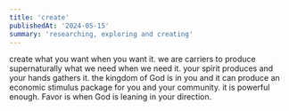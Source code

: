 ```yaml
---
title: 'create'
publishedAt: '2024-05-15'
summary: 'researching, exploring and creating'
---
```


create what you want when you want it. 
we are carriers to produce supernaturally what we need when we need it.
your spirit produces and your hands gathers it. 
the kingdom of God is in you and it can produce an economic stimulus package for you and your community. it is powerful enough. 
Favor is when God is leaning in your direction. 
